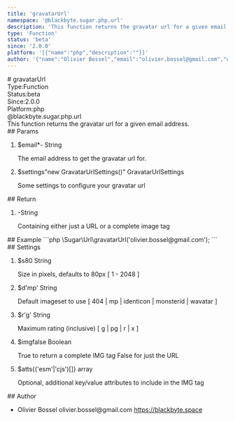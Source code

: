 ```yaml
---
title: 'gravatarUrl'
namespace: '@blackbyte.sugar.php.url'
description: 'This function returns the gravatar url for a given email address.'
type: 'Function'
status: 'beta'
since: '2.0.0'
platform: '[{"name":"php","description":""}]'
author: '{"name":"Olivier Bossel","email":"olivier.bossel@gmail.com","url":"https://blackbyte.space"}'
---
```

<div class="docmap -mdx">
# gravatarUrl
<div class="docmap_metas">
<div class="docmap_type"><span class="docmap_type-label">Type:</span><span class="docmap_type-value">Function</span></div>
<div class="docmap_status"><span class="docmap_status-label">Status:</span><span class="docmap_status-value -beta">beta</span></div>
<div class="docmap_since"><span class="docmap_since-label">Since:</span><span class="docmap_since-value">2.0.0</span></div>
<div class="docmap_platform"><span class="docmap_platform-label">Platform:</span><span class="docmap_platform-value -php">php</span></div>
</div>
<div class="docmap_namespace">@blackbyte.sugar.php.url</div>
<div class="docmap_description typo-lead typo-format">
This function returns the gravatar url for a given email address.
</div>
<div class="docmap_params">
## Params
<ol class="docmap_list">
<li class="docmap_item">
<span class="docmap_name">$email<span class="docmap_required">*</span></span><span class="docmap_default">-</span> <span class="docmap_type">String</span>
<p class="docmap_description">The email address to get the gravatar url for&period;</p>
</li>
<li class="docmap_item">
<span class="docmap_name">$settings</span><span class="docmap_default">&quot;new GravatarUrlSettings&lpar;&rpar;&quot;</span> <span class="docmap_type">GravatarUrlSettings</span>
<p class="docmap_description">Some settings to configure your gravatar url</p>
</li>
</ol>
</div>
<div class="docmap_return">
## Return
<ol class="docmap_list">
<li class="docmap_item">
<span class="docmap_default">-</span><span class="docmap_type">String</span>
<p class="docmap_description">Containing either just a URL or a complete image tag</p>
</li>
</ol>
</div>
<div class="docmap_examples">
## Example
<s-code language="php" header>
```php
\Sugar\Url\gravatarUrl('olivier.bossel@gmail.com');
```
</s-code>
</div>
<div class="docmap_settings">
## Settings
<ol class="docmap_list">
<li class="docmap_item">
<span class="docmap_name">$s</span><span class="docmap_default">80</span> <span class="docmap_type">String</span>
<p class="docmap_description">Size in pixels, defaults to 80px [ 1 - 2048 ]</p>
</li>
<li class="docmap_item">
<span class="docmap_name">$d</span><span class="docmap_default">&apos;mp&apos;</span> <span class="docmap_type">String</span>
<p class="docmap_description">Default imageset to use [ 404 | mp | identicon | monsterid | wavatar ]</p>
</li>
<li class="docmap_item">
<span class="docmap_name">$r</span><span class="docmap_default">&apos;g&apos;</span> <span class="docmap_type">String</span>
<p class="docmap_description">Maximum rating (inclusive) [ g | pg | r | x ]</p>
</li>
<li class="docmap_item">
<span class="docmap_name">$img</span><span class="docmap_default">false</span> <span class="docmap_type">Boolean</span>
<p class="docmap_description">True to return a complete IMG tag False for just the URL</p>
</li>
<li class="docmap_item">
<span class="docmap_name">$atts</span><span class="docmap_default">&lcub;&lpar;&apos;esm&apos;&vert;&apos;cjs&apos;&rpar;&lsqb;&rsqb;&rcub;</span> <span class="docmap_type">array</span>
<p class="docmap_description">Optional, additional key/value attributes to include in the IMG tag</p>
</li>
</ol>
</div>
<div class="docmap_author">
## Author
<ul class="docmap_list">
<li class="docmap_item">
<span class="docmap_name">Olivier Bossel</span>
<span class="docmap_email">olivier.bossel@gmail.com</span>
<a href="https://blackbyte.space" target="_blank" class="docmap_url">https://blackbyte.space</a>
</li>
</ul>
</div>
</div>